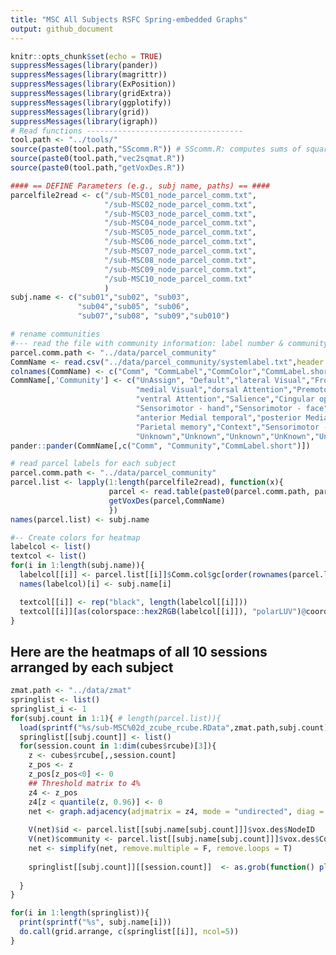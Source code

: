```yaml
---
title: "MSC All Subjects RSFC Spring-embedded Graphs"
output: github_document
---
```


```r
knitr::opts_chunk$set(echo = TRUE)
suppressMessages(library(pander))
suppressMessages(library(magrittr))
suppressMessages(library(ExPosition))
suppressMessages(library(gridExtra))
suppressMessages(library(ggplotify))
suppressMessages(library(grid))
suppressMessages(library(igraph))
# Read functions -----------------------------------
tool.path <- "../tools/"
source(paste0(tool.path,"SScomm.R")) # SScomm.R: computes sums of squares of a square matrix according to a design matrix
source(paste0(tool.path,"vec2sqmat.R"))
source(paste0(tool.path,"getVoxDes.R"))

#### == DEFINE Parameters (e.g., subj name, paths) == ####
parcelfile2read <- c("/sub-MSC01_node_parcel_comm.txt",
                     "/sub-MSC02_node_parcel_comm.txt",
                     "/sub-MSC03_node_parcel_comm.txt",
                     "/sub-MSC04_node_parcel_comm.txt",
                     "/sub-MSC05_node_parcel_comm.txt",
                     "/sub-MSC06_node_parcel_comm.txt",
                     "/sub-MSC07_node_parcel_comm.txt",
                     "/sub-MSC08_node_parcel_comm.txt",
                     "/sub-MSC09_node_parcel_comm.txt",
                     "/sub-MSC10_node_parcel_comm.txt"
                     )
subj.name <- c("sub01","sub02", "sub03",
               "sub04","sub05", "sub06",
               "sub07","sub08", "sub09","sub010")

```

```r
# rename communities
#--- read the file with community information: label number & community name & color & abbreviation for community name
parcel.comm.path <- "../data/parcel_community"
CommName <- read.csv("../data/parcel_community/systemlabel.txt",header = FALSE)
colnames(CommName) <- c("Comm", "CommLabel","CommColor","CommLabel.short")
CommName[,'Community'] <- c("UnAssign", "Default","lateral Visual","Frontoparietal",
                            "medial Visual","dorsal Attention","Premotor",
                            "ventral Attention","Salience","Cingular opercular",
                            "Sensorimotor - hand","Sensorimotor - face","Auditory",
                            "anterior Medial temporal","posterior Medial temporal",
                            "Parietal memory","Context","Sensorimotor - foot", 
                            "Unknown","Unknown","Unknown","UnKnown","UnKnown")
pander::pander(CommName[,c("Comm", "Community","CommLabel.short")])

```

```r
# read parcel labels for each subject
parcel.comm.path <- "../data/parcel_community"
parcel.list <- lapply(1:length(parcelfile2read), function(x){
                      parcel <- read.table(paste0(parcel.comm.path, parcelfile2read[x]),sep = ",")
                      getVoxDes(parcel,CommName)
                      })
names(parcel.list) <- subj.name

#-- Create colors for heatmap
labelcol <- list()
textcol <- list()
for(i in 1:length(subj.name)){
  labelcol[[i]] <- parcel.list[[i]]$Comm.col$gc[order(rownames(parcel.list[[i]]$Comm.col$gc))]
  names(labelcol)[i] <- subj.name[i]

  textcol[[i]] <- rep("black", length(labelcol[[i]]))
  textcol[[i]][as(colorspace::hex2RGB(labelcol[[i]]), "polarLUV")@coords[,1] < 35] <- "white"  # Convert hex2RGB to lum
}

```

## Here are the heatmaps of all 10 sessions arranged by each subject 
```r
zmat.path <- "../data/zmat"
springlist <- list()
springlist_i <- 1
for(subj.count in 1:1){ # length(parcel.list)){
  load(sprintf("%s/sub-MSC%02d_zcube_rcube.RData",zmat.path,subj.count))
  springlist[[subj.count]] <- list()
  for(session.count in 1:dim(cubes$rcube)[3]){
    z <- cubes$rcube[,,session.count]
    z_pos <- z
    z_pos[z_pos<0] <- 0
    ## Threshold matrix to 4%
    z4 <- z_pos
    z4[z < quantile(z, 0.96)] <- 0
    net <- graph.adjacency(adjmatrix = z4, mode = "undirected", diag = F, weighted = T)
    
    V(net)$id <- parcel.list[[subj.name[subj.count]]]$vox.des$NodeID
    V(net)$community <- parcel.list[[subj.name[subj.count]]]$vox.des$Comm
    net <- simplify(net, remove.multiple = F, remove.loops = T) 
    
    springlist[[subj.count]][[session.count]]  <- as.grob(function() plot(net, layout=layout_with_fr, vertex.label=NA, vertex.size=5, vertex.color=parcel.list[[subj.name[subj.count]]]$vox.des$Comm.Col, alpha=.6))
     
  }
}
```

```r
for(i in 1:length(springlist)){
  print(sprintf("%s", subj.name[i]))
  do.call(grid.arrange, c(springlist[[i]], ncol=5))
}
```

